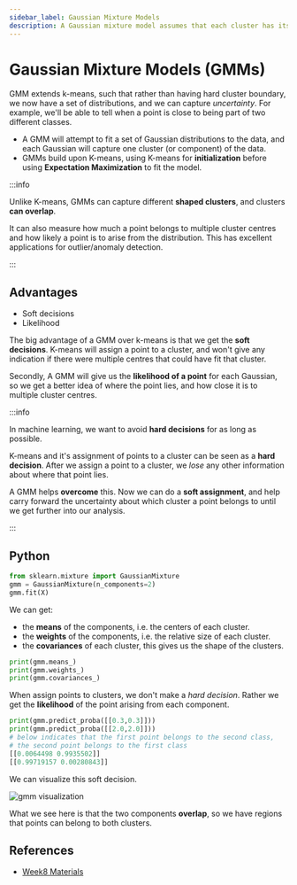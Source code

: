 ```yaml
---
sidebar_label: Gaussian Mixture Models
description: A Gaussian mixture model assumes that each cluster has its own normal (or Gaussian) distribution with parameters 𝜇𝑐 and 𝜎𝑐.
---
```


# Gaussian Mixture Models (GMMs)

GMM extends k-means, such that rather than having hard cluster boundary,
we now have a set of distributions, and we can capture _uncertainty_.
For example, we'll be able to tell when a point is close to being part of two different classes.

- A GMM will attempt to fit a set of Gaussian distributions to the data, and each Gaussian will capture one cluster (or component) of the data.
- GMMs build upon K-means, using K-means for **initialization** before using **Expectation Maximization** to fit the model.

:::info

Unlike K-means, GMMs can capture different **shaped clusters**, and clusters **can overlap**.

It can also measure how much a point belongs to multiple cluster centres and how likely a point is to arise from the distribution.
This has excellent applications for outlier/anomaly detection.

:::

## Advantages

- Soft decisions
- Likelihood

The big advantage of a GMM over k-means is that we get the **soft decisions**.
K-means will assign a point to a cluster, and won't give any indication if there were multiple centres that could have fit that cluster.

Secondly, A GMM will give us the **likelihood of a point** for each Gaussian,
so we get a better idea of where the point lies, and how close it is to multiple cluster centres.

:::info

In machine learning, we want to avoid **hard decisions** for as long as possible.

K-means and it's assignment of points to a cluster can be seen as a **hard decision**. After we assign a point to a cluster, we _lose_ any other information about where that point lies.

A GMM helps **overcome** this. Now we can do a **soft assignment**,
and help carry forward the uncertainty about which cluster a point belongs to until we get further into our analysis.

:::

## Python

```python
from sklearn.mixture import GaussianMixture
gmm = GaussianMixture(n_components=2)
gmm.fit(X)
```

We can get:

- the **means** of the components, i.e. the centers of each cluster.
- the **weights** of the components, i.e. the relative size of each cluster.
- the **covariances** of each cluster, this gives us the shape of the clusters.

```python
print(gmm.means_)
print(gmm.weights_)
print(gmm.covariances_)
```

When assign points to clusters, we don't make a _hard decision_. Rather we get the **likelihood** of the point arising from each component.

```python
print(gmm.predict_proba([[0.3,0.3]]))
print(gmm.predict_proba([[2.0,2.0]]))
# below indicates that the first point belongs to the second class,
# the second point belongs to the first class
[[0.0064498 0.9935502]]
[[0.99719157 0.00280843]]
```

We can visualize this soft decision.

![gmm visualization](_assets-08/gmms-visualization.png)

What we see here is that the two components **overlap**, so we have regions that points can belong to both clusters.

## References

- [Week8 Materials](https://github.com/xiaohai-huang/cab420-workspace/tree/master/work/machine-learning/week8)
